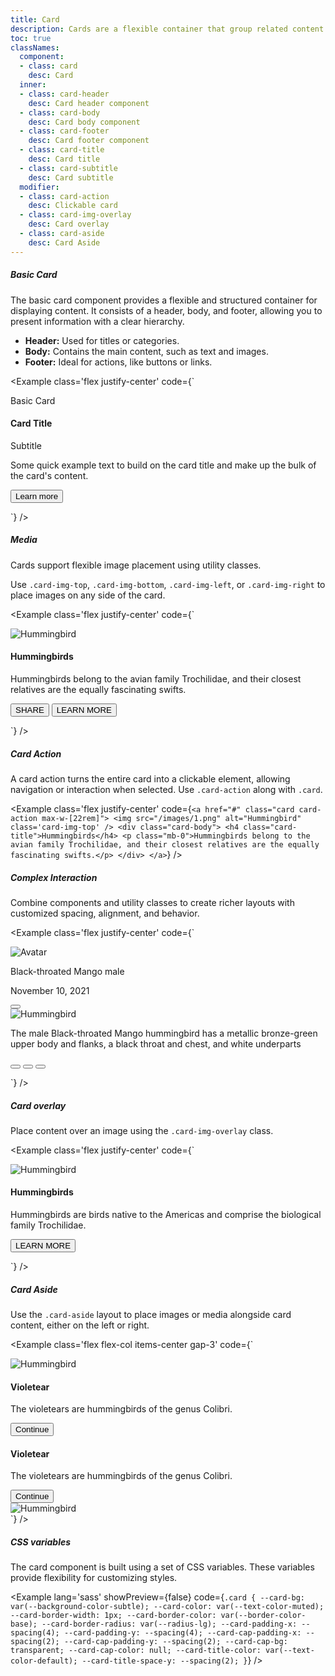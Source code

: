```yaml
---
title: Card
description: Cards are a flexible container that group related content and actions together.
toc: true
classNames:
  component:
  - class: card
    desc: Card
  inner:
  - class: card-header
    desc: Card header component
  - class: card-body
    desc: Card body component
  - class: card-footer
    desc: Card footer component
  - class: card-title
    desc: Card title
  - class: card-subtitle
    desc: Card subtitle
  modifier:
  - class: card-action
    desc: Clickable card
  - class: card-img-overlay
    desc: Card overlay
  - class: card-aside
    desc: Card Aside
---
```



##### Basic Card

The basic card component provides a flexible and structured container for displaying content. It consists of a header, body, and footer, allowing you to present information with a clear hierarchy.

- **Header:** Used for titles or categories.
- **Body:** Contains the main content, such as text and images.
- **Footer:** Ideal for actions, like buttons or links.

<Example class='flex justify-center' code={`<div class="card max-w-[18rem]">
    <div class="card-header">
      <p class='mb-0'>Basic Card</p>
    </div>
    <div class="card-body">
      <h4 class="card-title">Card Title</h4>
      <p class="card-subtitle">Subtitle</p>
      <p class='mb-0'>Some quick example text to build on the card title and make up the bulk of the card's content.</p>
    </div>
    <div class="card-footer">
      <button class='btn btn-sm btn-text-primary'>Learn more</button>
    </div>
  </div>`} />

##### Media

Cards support flexible image placement using utility classes.

Use `.card-img-top`, `.card-img-bottom`, `.card-img-left`, or `.card-img-right` to place images on any side of the card.

<Example class='flex justify-center' code={`<div class="card max-w-[22rem]">
    <img src="/images/1.png" alt="Hummingbird" class='card-img-top' />
    <div class="card-body">
      <h4 class="card-title">Hummingbirds</h4>
      <p class='mb-0'>Hummingbirds belong to the avian family Trochilidae, and their closest relatives are the equally fascinating swifts.</p>
    </div>
    <div class="card-footer">
      <button class='btn btn-sm btn-text-primary'>SHARE</button>
      <button class='btn btn-sm btn-text-primary'>LEARN MORE</button>
    </div>
  </div>`} />

##### Card Action

A card action turns the entire card into a clickable element, allowing navigation or interaction when selected. Use `.card-action` along with `.card`.

<Example class='flex justify-center' code={`<a href="#" class="card card-action max-w-[22rem]">
    <img src="/images/1.png" alt="Hummingbird" class='card-img-top' />
    <div class="card-body">
      <h4 class="card-title">Hummingbirds</h4>
      <p class="mb-0">Hummingbirds belong to the avian family Trochilidae, and their closest relatives are the equally fascinating swifts.</p>
    </div>
  </a>`} />

##### Complex Interaction

Combine components and utility classes to create richer layouts with customized spacing, alignment, and behavior.

<Example class='flex justify-center' code={`<div class="card max-w-[22rem]">
    <div class="card-header border-0">
      <div class="flex items-center">
        <div class="avatar avatar-lg me-4">
          <img src="/images/avatar_1.webp" alt="Avatar" class="rounded-full"/>
        </div>
        <div>
          <p class="text-default mb-0">Black-throated Mango male</p>
          <p class="mb-0">November 10, 2021</p>
        </div>
        <button class='btn btn-icon ms-auto self-start -mr-2'>
          <span class='icon-[fluent--more-vertical-16-regular] text-lg'></span>
        </button>
      </div>
    </div>
    <img src="/images/2.png" alt="Hummingbird" class='card-img' />
    <div class="card-body">
      <p class="text-sm mb-0">The male Black-throated Mango hummingbird has a metallic bronze-green upper body and flanks, a black throat and chest, and white underparts</p>
    </div>
    <div class="card-footer flex">
      <button class='btn btn-icon'>
        <span class='icon-[line-md--heart] text-lg'></span>
      </button>
      <button class='btn btn-icon'>
        <span class="icon-[material-symbols--share-outline] text-lg"></span>
      </button>
      <button class='btn btn-icon ms-auto'>
        <span class="icon-[material-symbols--expand-all-rounded] text-lg"></span>
      </button>
    </div>
  </div>`} />

##### Card overlay

Place content over an image using the `.card-img-overlay` class.

<Example class='flex justify-center' code={`<div class="card card-img-overlay max-w-[22rem]">
    <img src="/images/2.png" alt="Hummingbird" class="card-img-top" />
    <div class="card-body flex flex-col items-start">
      <h4 class="card-title">Hummingbirds</h4>
      <p class="mb-0">Hummingbirds are birds native to the Americas and comprise the biological family Trochilidae.</p>
      <button class="btn btn-sm btn-primary mt-auto">LEARN MORE</button>
    </div>
  </div>`} />

##### Card Aside

Use the `.card-aside` layout to place images or media alongside card content, either on the left or right.

<Example class='flex flex-col items-center gap-3' code={`<div class="card card-aside max-w-[30rem]">
    <div class="flex items-center justify-center">
      <img src="/images/3.png" alt="Hummingbird" class='card-img-left' />
    </div>
    <div class="card-body">
      <h4 class="card-title">Violetear</h4>
      <p class="mb-0">The violetears are hummingbirds of the genus Colibri.</p>
      <button class="btn btn-sm btn-primary mt-4">Continue</button>
    </div>
  </div>

  <div class="card card-aside max-w-[30rem]">
    <div class="card-body">
      <h4 class="card-title">Violetear</h4>
      <p class="mb-0">The violetears are hummingbirds of the genus Colibri.</p>
      <button class="btn btn-sm btn-primary mt-4">Continue</button>
    </div>
    <div class="flex items-center justify-center">
      <img src="/images/3.png" alt="Hummingbird" class='card-img-right' />
    </div>
  </div>`} />

##### CSS variables

The card component is built using a set of CSS variables. These variables provide flexibility for customizing styles.

<Example lang='sass' showPreview={false}
  code={`.card {
    --card-bg: var(--background-color-subtle);
    --card-color: var(--text-color-muted);
    --card-border-width: 1px;
    --card-border-color: var(--border-color-base);
    --card-border-radius: var(--radius-lg);
    --card-padding-x: --spacing(4);
    --card-padding-y: --spacing(4);
    --card-cap-padding-x: --spacing(2);
    --card-cap-padding-y: --spacing(2);
    --card-cap-bg: transparent;
    --card-cap-color: null;
    --card-title-color: var(--text-color-default);
    --card-title-space-y: --spacing(2);
  }`}
/>
